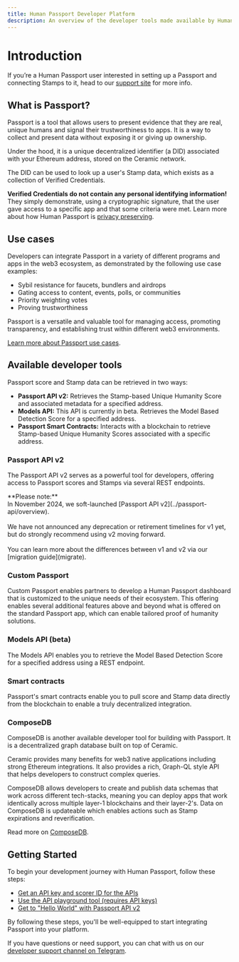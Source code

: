 ```yaml
---
title: Human Passport Developer Platform
description: An overview of the developer tools made available by Human Passport.
---
```



# Introduction

If you’re a Human Passport user interested in setting up a Passport and connecting Stamps to it, head to our [support site](https://support.passport.xyz) for more info.

## What is Passport?

Passport is a tool that allows users to present evidence that they are real, unique humans and signal their trustworthiness to apps. It is a way to collect and present data without exposing it or giving up ownership. 

Under the hood, it is a unique decentralized identifier (a DID) associated with your Ethereum address, stored on the Ceramic network. 

The DID can be used to look up a user's Stamp data, which exists as a collection of Verified Credentials.

**Verified Credentials do not contain any personal identifying information!** They simply demonstrate, using a cryptographic signature, that the user gave access to a specific app and that some criteria were met. Learn more about how Human Passport is [privacy preserving](https://passport.human.tech/privacy).

## Use cases

Developers can integrate Passport in a variety of different programs and apps in the web3 ecosystem, as demonstrated by the following use case examples:

- Sybil resistance for faucets, bundlers and airdrops
- Gating access to content, events, polls, or communities
- Priority weighting votes
- Proving trustworthiness

Passport is a versatile and valuable tool for managing access, promoting transparency, and establishing trust within different web3 environments. 

[Learn more about Passport use cases](../overview/use-cases).


## Available developer tools

Passport score and Stamp data can be retrieved in two ways:

* **Passport API v2:** Retrieves the Stamp-based Unique Humanity Score and associated metadata for a specified address. 
* **Models API:** This API is currently in beta. Retrieves the Model Based Detection Score for a specified address.
* **Passport Smart Contracts:** Interacts with a blockchain to retrieve Stamp-based Unique Humanity Scores associated with a specific address. 

### Passport API v2

The Passport API v2 serves as a powerful tool for developers, offering access to Passport scores and Stamps via several REST endpoints. 

<Cards>
  <Card title="Overview" href="/building-with-passport/passport-api/overview" />
  <Card title="Get access" href="/building-with-passport/passport-api/getting-access" />
  <Card title="Quick start" href="/building-with-passport/passport-api/quick-start-guide" />
  <Card title="API reference" href="/building-with-passport/passport-api/api-reference" />
</Cards>

<Callout type="warning">
**Please note:**<br />In November 2024, we soft-launched [Passport API v2](../passport-api/overview).<br /><br />We have not announced any deprecation or retirement timelines for v1 yet, but do strongly recommend using v2 moving forward.<br /><br />You can learn more about the differences between v1 and v2 via our [migration guide](migrate).
</Callout>

### Custom Passport

Custom Passport enables partners to develop a Human Passport dashboard that is customized to the unique needs of their ecosystem. This offering enables several additional features above and beyond what is offered on the standard Passport app, which can enable tailored proof of humanity solutions.

<Cards>
  <Card title="Custom Passport" href="/building-with-passport/custom-passport" />
</Cards>

### Models API (beta)

The Models API enables you to retrieve the Model Based Detection Score for a specified address using a REST endpoint.

<Cards>
  <Card title="Overview" href="/building-with-passport/model-based-detection/overview" />
  <Card title="Get access" href="/building-with-passport/model-based-detection/getting-access" />
  <Card title="Tutorial" href="/building-with-passport/model-based-detection/tutorials/double-verification" />
  <Card title="API reference" href="/building-with-passport/model-based-detection/api-reference" />
</Cards>

### Smart contracts

Passport's smart contracts enable you to pull score and Stamp data directly from the blockchain to enable a truly decentralized integration. 

<Cards>
  <Card title="Overview" href="/building-with-passport/smart-contracts/overview" />
  <Card title="Tutorial" href="/building-with-passport/smart-contracts/integrating-onchain-stamp-data" />
  <Card title="Contract reference" href="/building-with-passport/passport-api/contract-reference" />
</Cards>

### ComposeDB

ComposeDB is another available developer tool for building with Passport. It is a decentralized graph database built on top of Ceramic.

Ceramic provides many benefits for web3 native applications including strong Ethereum integrations. It also provides a rich, Graph-QL style API that helps developers to construct complex queries. 

ComposeDB allows developers to create and publish data schemas that work across different tech-stacks, meaning you can deploy apps that work identically across multiple layer-1 blockchains and their layer-2's. 
Data on ComposeDB is updateable which enables actions such as Stamp expirations and reverification.

Read more on [ComposeDB](composedb.md).


## Getting Started

To begin your development journey with Human Passport, follow these steps:

- [Get an API key and scorer ID for the APIs](/building-with-passport/passport-api/getting-access)
- [Use the API playground tool (requires API keys)](https://api.passport.xyz/v2/docs)
- [Get to "Hello World" with Passport API v2](/building-with-passport/passport-api/quick-start-guide)

By following these steps, you'll be well-equipped to start integrating Passport into your platform.

If you have questions or need support, you can chat with us on our [developer support channel on Telegram](https://t.me/+Mcp9RsRV7tVmYjZh).
